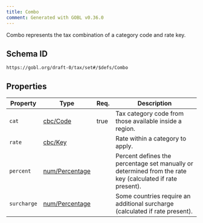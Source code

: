 ```yaml
---
title: Combo
comment: Generated with GOBL v0.36.0
---
```


Combo represents the tax combination of a category code and rate key.

## Schema ID

`https://gobl.org/draft-0/tax/set#/$defs/Combo`

## Properties

| Property    | Type                                      | Req. | Description                                                                                               |
|-------------|-------------------------------------------|------|-----------------------------------------------------------------------------------------------------------|
| `cat`       | [cbc/Code](/draft-0/cbc/code)             | true | Tax category code from those available inside a region.                                                   |
| `rate`      | [cbc/Key](/draft-0/cbc/key)               |      | Rate within a category to apply.                                                                          |
| `percent`   | [num/Percentage](/draft-0/num/percentage) |      | Percent defines the percentage set manually or determined from the rate key (calculated if rate present). |
| `surcharge` | [num/Percentage](/draft-0/num/percentage) |      | Some countries require an additional surcharge (calculated if rate present).                              |

